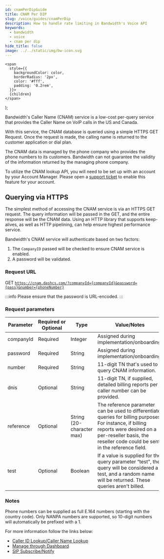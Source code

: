 ```yaml
---
id: cnamPerDipGuide
title: CNAM Per DIP
slug: /voice/guides/cnamPerDip
description: How to handle rate limiting in Bandwidth's Voice API
keywords:
  - bandwidth
  - voice
  - cnam per dip
hide_title: false
image: ../../static/img/bw-icon.svg
---
```



    <span
      style={{
        backgroundColor: color,
        borderRadius: '2px',
        color: '#fff',
        padding: '0.2rem',
      }}>
      {children}
    </span>
  );

Bandwidth's Caller Name (CNAM) service is a low-cost per-query service that provides the Caller Name on VoIP calls in the US and Canada.

With this service, the CNAM database is queried using a simple HTTPS GET Request. Once the request is made, the calling name is returned to the customer application or dial plan.

The CNAM data is managed by the phone company who provides the phone numbers to its customers. Bandwidth can not guarantee the validity of the information returned by the managing phone company.

To utilize the CNAM lookup API, you will need to be set up with an account by your Account Manager.
Please open a [support ticket](https://support.bandwidth.com/hc/en-us/requests/new) to enable this feature for your account.

## Querying via HTTPS
The simplest method of accessing the CNAM service is via an HTTPS GET request.
The query information will be passed in the GET, and the entire response will be the CNAM data.
Using an HTTP library that supports keep-alives, as well as HTTP pipelining, can help ensure highest performance service.

Bandwidth's CNAM service will authenticate based on two factors:
   1. The `CompanyID` passed will be checked to ensure CNAM service is enabled.
   1. A password will be validated.

### Request URL
<Highlight color="#00bf8c">GET</Highlight> <code>https://cnam.dashcs.com/?companyId={companyId}&password={pass}&number={phoneNumber}</code>

:::info
Please ensure that the password is URL-encoded.
:::

### Request parameters
| Parameter | Required or Optional | Type                      | Value/Notes |
|-----------|----------------------|---------------------------|-------------|
| companyId | Required             | Integer                   | Assigned during implementation/onboarding. |
| password  | Required             | String                    | Assigned during implementation/onboarding. |
| number    | Required             | String                    | 11-digit TN that's used to query CNAM information. |
| dnis      | Optional             | String                    | 11-digit TN, if supplied, detailed billing reports per caller number can be provided. |
| reference | Optional             | String (20-character max) | The reference parameter can be used to differentiate queries for billing purposes. For instance, if billing reports were desired on a per-reseller basis, the reseller code could be sent in the reference field. |
| test      | Optional             | Boolean                   | If a value is supplied for the query parameter “test”, the query will be considered a test, and a random name will be returned. These queries aren't billed. |

### Notes
Phone numbers can be supplied as full E.164 numbers (starting with the country code).
Only NANPA numbers are supported, so 10-digit numbers will automatically be prefixed with a 1.

For more information follow the links below:
  * [Caller ID Lookup/Caller Name Lookup](https://www.bandwidth.com/glossary/caller-id-lookup/)
  * [Manage through Dashboard](https://support.bandwidth.com/hc/en-us/articles/360025716114-How-to-Identify-and-Manage-Telephone-Numbers-Enabled-with-CNAM-)
  * [SIP Subscribe/Notify](https://support.bandwidth.com/hc/en-us/articles/360001519453-CNAM-Subscribe-Notify)
